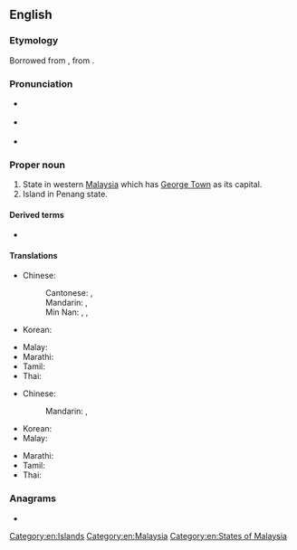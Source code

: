==English==
{{wikipedia}}

===Etymology===
Borrowed from {{bor|en|ms|pinang}}, from {{m|ms|Pulau Pinang}}.

===Pronunciation===
* {{a|Malaysia}} {{IPA|en|/peˈnaŋ/|/piˈnaŋ/}}
* {{a|UK}} {{IPA|en|/pəˈnæŋ/|/pɛˈnæŋ/}}
* {{a|US}} {{IPA|en|/pəˈnɑŋ/}}

===Proper noun===
{{en-proper noun}}

# State in western [[Malaysia]] which has [[George Town]] as its capital.
# Island in Penang state.

====Derived terms====
* {{l|en|Penang lawyer}}

====Translations====
{{trans-top|state in Malaysia}}
* Chinese:
*: Cantonese: {{t|yue|檳城|sc=Hani}}, {{t|yue|槟城|tr=ban1 sing4|sc=Hani}}
*: Mandarin: {{t+|cmn|檳城|sc=Hani}}, {{t+|cmn|槟城|tr=Bīnchéng|sc=Hani}}
*: Min Nan: {{t|nan|檳城}}, {{t|nan|槟城|tr=Peng-siâⁿ, Pin-siâⁿ}}, {{t|nan|庇能|tr=Pī-néeng}}
* Korean: {{t+|ko|^페낭}}
{{trans-mid}}
* Malay: {{t|ms|Pulau Pinang}}
* Marathi: {{t|mr|पेनांग}}
* Tamil: {{t|ta|பினாங்கு}}
* Thai: {{t+|th|ปีนัง}}
{{trans-bottom}}

{{trans-top|island in Malaysia}}
* Chinese:
*: Mandarin: {{t|cmn|檳島|sc=Hani}}, {{t|cmn|槟岛|tr=Bīndǎo|sc=Hani}}
* Korean: {{t+|ko|^페낭}}
* Malay: {{t|ms|Pulau Pinang}}
{{trans-mid}}
* Marathi: {{t|mr|पेनांग}}
* Tamil: {{t-needed|ta}}
* Thai: {{t+|th|ปีนัง}}
{{trans-bottom}}

===Anagrams===
* {{anagrams|en|a=aegnnp|An-peng}}

[[Category:en:Islands]]
[[Category:en:Malaysia]]
[[Category:en:States of Malaysia]]